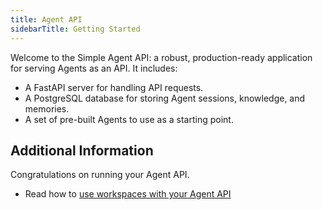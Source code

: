 ```yaml
---
title: Agent API
sidebarTitle: Getting Started
---
```


Welcome to the Simple Agent API: a robust, production-ready application for serving Agents as an API. It includes:

- A FastAPI server for handling API requests.
- A PostgreSQL database for storing Agent sessions, knowledge, and memories.
- A set of pre-built Agents to use as a starting point.


<Snippet file="simple-agent-api-setup.mdx" />

<Snippet file="create-simple-agent-api-codebase.mdx" />


<Snippet file="simple-agent-api-dependency-management.mdx" />

<Snippet file="simple-agent-api-production.mdx" />

## Additional Information

Congratulations on running your  Agent API.

- Read how to [use workspaces with your Agent API](/workspaces/introduction)